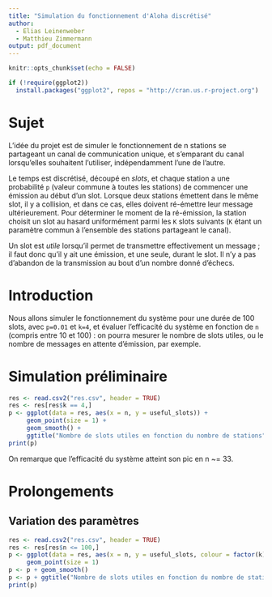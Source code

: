 ```yaml
---
title: "Simulation du fonctionnement d'Aloha discrétisé"
author:
  - Elias Leinenweber
  - Matthieu Zimmermann
output: pdf_document
---
```


```r
knitr::opts_chunk$set(echo = FALSE)
```

```r
if (!require(ggplot2))
  install.packages("ggplot2", repos = "http://cran.us.r-project.org")
```

# Sujet

L'idée du projet est de simuler le fonctionnement de n stations se partageant un
canal de communication unique, et s'emparant du canal lorsqu'elles souhaitent
l'utiliser, indépendamment l'une de l'autre.

Le temps est discrétisé, découpé en *slots*, et chaque station a une probabilité
`p` (valeur commune à toutes les stations) de commencer une émission au début
d'un slot. Lorsque deux stations émettent dans le même slot, il y a collision,
et dans ce cas, elles doivent ré-émettre leur message ultérieurement. Pour
déterminer le moment de la ré-émission, la station choisit un slot au hasard
uniformément parmi les `K` slots suivants (`K` étant un paramètre commun à
l'ensemble des stations partageant le canal).

Un slot est *utile* lorsqu'il permet de transmettre effectivement un message ;
il faut donc qu'il y ait une émission, et une seule, durant le slot. Il n'y a
pas d'abandon de la transmission au bout d'un nombre donné d'échecs.

# Introduction

Nous allons simuler le fonctionnement du système pour une durée de 100 slots,
avec `p=0.01` et `k=4`, et évaluer l'efficacité du système en fonction de `n`
(compris entre 10 et 100) : on pourra mesurer le nombre de slots utiles, ou le
nombre de messages en attente d'émission, par exemple.

# Simulation préliminaire

```r
res <- read.csv2("res.csv", header = TRUE)
res <- res[res$k == 4,]
p <- ggplot(data = res, aes(x = n, y = useful_slots)) +
     geom_point(size = 1) +
     geom_smooth() +
     ggtitle("Nombre de slots utiles en fonction du nombre de stations")
print(p)
```

On remarque que l'efficacité du système atteint son pic en n ~= 33.

# Prolongements

## Variation des paramètres

```r
res <- read.csv2("res.csv", header = TRUE)
res <- res[res$n <= 100,]
p <- ggplot(data = res, aes(x = n, y = useful_slots, colour = factor(k))) +
     geom_point(size = 1)
p <- p + geom_smooth()
p <- p + ggtitle("Nombre de slots utiles en fonction du nombre de stations")
print(p)
```
